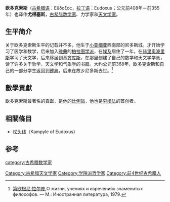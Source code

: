'''欧多克索斯'''（[[古希腊语|古希腊语]]：Εὔδοξος，[[拉丁语|拉丁语]]：Eudoxus；公元前408年－前355年）也译作'''尤得塞斯'''，[[古希腊|古希腊]][[数学家|数学家]]、力学家和[[天文学家|天文学家]]。

{{TOC limit}}

== 生平简介 ==
关于欧多克索斯生平的记载并不多，他生于[[小亚细亚|小亚细亚]]西南部的尼多斯城。才开始学习了医学和数学，后来加入[[雅典|雅典]]的[[柏拉图主义|柏拉图学派]]，在[[埃及|埃及]]居住了一年，在[[赫里奥波里斯|赫里奥波里斯]]学习了天文学，后来移居到[[基齐库斯|基齐库斯]]，在那里创建了自己的数学和天文学学派，读了许多关于哲学，天文学和气象学的书籍。大约公元前368年，欧多克索斯和自己的一部分学生返回到[[雅典|雅典]]，后来在故乡尼多斯去世。<ref>[[第欧根尼·拉尔修|第欧根尼·拉尔修]],О жизни, учениях и изречениях знаменитых философов. — М.: Иностранная литература, 1979.</ref>

== 數學貢獻 ==
欧多克索斯最著名的貢獻，是他的[[比例論|比例論]]，他也是[[穷竭法|穷竭法]]的首创者。

== 相關條目 ==
*[[杖头线|杖头线]]（Kampyle of Eudoxus）

== 参考 ==
<references/>

{{柏拉圖主義}}
{{古希腊数学}}
{{古希腊天文学}}

{{Authority control}}

[[category:古希腊数学家|category:古希腊数学家]]
[[Category:古希腊天文学家|Category:古希腊天文学家]]
[[Category:学院派哲学家|Category:学院派哲学家]]
[[Category:前4世纪古希腊人|Category:前4世纪古希腊人]]
